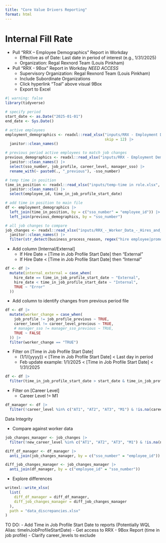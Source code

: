 ```yaml
---
title: "Core Value Drivers Reporting"
format: html
---
```


# Internal Fill Rate

- Pull “RRX – Employee Demographics” Report in Workday
  - Effective as of Date: Last date in period of interest (e.g., 1/31/2025)
  - Organization: Regal Rexnord Team (Louis Pinkham)
- Pull "RRX - 9Box" Report in Workday *NEED ACCESS*
  - Supervisory Organization: Regal Rexnord Team (Louis Pinkham)
  - Include Subordinate Organizations
  - Click hyperlink "Toal" above visual 9Box
  - Export to Excel

```r
#| warning: false
library(tidyverse)

# specify period
start_date <- as.Date("2025-01-01")
end_date <- Sys.Date()

# active employees
employment_demographics <- readxl::read_xlsx("inputs/RRX - Employment Demographics.xlsx", 
                                             skip = 12) |> 
  janitor::clean_names()

# previous period active employees to match job changes
previous_demographics <- readxl::read_xlsx("inputs/RRX - Employment Demographics_2024.xlsx", skip = 12) |> 
  janitor::clean_names() |> 
  select(sso_number, job_profile, career_level, manager_sso) |> 
  rename_with(~ paste0(., "_previous"), -sso_number)

# temp time in position
time_in_position <- readxl::read_xlsx("inputs/temp-time in role.xlsx", skip = 17) |> 
  janitor::clean_names() |> 
  select(employee_id, time_in_job_profile_start_date) 

# add time in position to main file
df <- employment_demographics |> 
  left_join(time_in_position, by = c("sso_number" = "employee_id")) |> 
  left_join(previous_demographics, by = "sso_number")

# all job changes to compare
job_changes <- readxl::read_xlsx("inputs/RRX_-_Worker_Data_-_Hires_and_Job_Changes.xlsx", skip = 7) |> 
  janitor::clean_names() |> 
  filter(str_detect(business_process_reason, regex("hire employee|promotion|lateral move", ignore_case = TRUE)))


```

- Add column [Internal/External]
  - If Hire Date = [Time in Job Profile Start Date] then "External"
  - If Hire Date < [Time in Job Profile Start Date] then "Internal"
  
```r
df <- df |> 
  mutate(internal_external = case_when(
    hire_date == time_in_job_profile_start_date ~ "External",
    hire_date < time_in_job_profile_start_date ~ "Internal",
    TRUE ~ "Error"
  ))
```

- Add column to identify changes from previous period file

```r
df <- df |> 
  mutate(worker_change = case_when(
    job_profile != job_profile_previous ~ TRUE,
    career_level != career_level_previous ~ TRUE,
    # manager_sso != manager_sso_previous ~ TRUE,
    TRUE ~ FALSE
  )) |> 
  filter(worker_change == "TRUE")
```


- Filter on [Time in Job Profile Start Date]
  - (1/1/{yyyy}) < [Time in Job Profile Start Date] < Last day in period
  - Feb update example: 1/1/2025 < [Time in Job Profile Start Date] < 1/31/2025
  
```r
df <- df |> 
  filter(time_in_job_profile_start_date > start_date & time_in_job_profile_start_date < end_date)
```

- Filter on [Career Level]
  - Career Level != M1
  
```r
df_manager <- df |> 
  filter(!career_level %in% c("AT1", "AT2", "AT3", "M1") & !is.na(career_level))
```

Data Integrity

- Compare against worker data 

```r
job_changes_manager <- job_changes |> 
  filter(!new_career_level %in% c("AT1", "AT2", "AT3", "M1") & !is.na(new_career_level))
```

```r
diff_df_manager <- df_manager |> 
  anti_join(job_changes_manager, by = c("sso_number" = "employee_id"))
```

```r
diff_job_changes_manager <- job_changes_manager |> 
  anti_join(df_manager, by = c("employee_id" = "sso_number"))
```

- Explore differences

```r
writexl::write_xlsx(
  list(
    diff_df_manager = diff_df_manager,
    diff_job_changes_manager = diff_job_changes_manager
  ),
  path = "data_discrepancies.xlsx"
)
```

  
TO DO:
- Add Time in Job Profile Start Date to reports (Potentially WQL Alias: timeInJobProfileStartDate)
- Get access to RRX - 9Box Report (time in job profile)
- Clarify career_levels to exclude